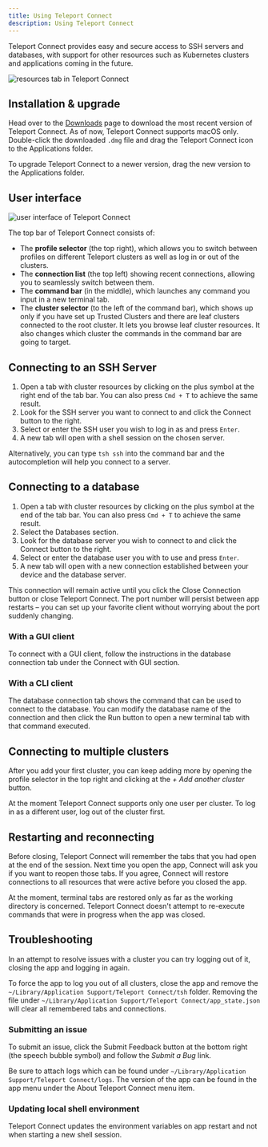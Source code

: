 ```yaml
---
title: Using Teleport Connect
description: Using Teleport Connect
---
```


Teleport Connect provides easy and secure access to SSH servers and databases, with support for
other resources such as Kubernetes clusters and applications coming in the future.

![resources tab in Teleport Connect](../../img/use-teleport/connect-cluster.png)

## Installation & upgrade

Head over to the [Downloads](https://goteleport.com/download/) page to download the most recent
version of Teleport Connect. As of now, Teleport Connect supports macOS only. Double-click the
downloaded `.dmg` file and drag the Teleport Connect icon to the Applications folder.

To upgrade Teleport Connect to a newer version, drag the new version to the Applications folder.

## User interface

![user interface of Teleport Connect](../../img/use-teleport/connect-ui-overview.png)

The top bar of Teleport Connect consists of:

- The **profile selector** (the top right), which allows you to switch between profiles on different Teleport
  clusters as well as log in or out of the clusters.
- The **connection list** (the top left) showing recent connections, allowing you to seamlessly switch
  between them.
- The **command bar** (in the middle), which launches any command you input in a new terminal tab.
- The **cluster selector** (to the left of the command bar), which shows up only if you have set up Trusted Clusters and there are leaf clusters
  connected to the root cluster. It lets you browse leaf cluster resources. It also changes
  which cluster the commands in the command bar are going to target.

## Connecting to an SSH Server

1. Open a tab with cluster resources by clicking on the plus symbol at the right end of the tab bar.
   You can also press `Cmd + T` to achieve the same result.
2. Look for the SSH server you want to connect to and click the Connect button to the right.
3. Select or enter the SSH user you wish to log in as and press `Enter`.
4. A new tab will open with a shell session on the chosen server.

Alternatively, you can type `tsh ssh` into the command bar and the autocompletion will help you
connect to a server.

## Connecting to a database

1. Open a tab with cluster resources by clicking on the plus symbol at the end of the tab bar. You
   can also press `Cmd + T` to achieve the same result.
2. Select the Databases section.
3. Look for the database server you wish to connect to and click the Connect button to the right.
4. Select or enter the database user you with to use and press `Enter`.
5. A new tab will open with a new connection established between your device and the database
   server.

This connection will remain active until you click the Close Connection button or close Teleport
Connect. The port number will persist between app restarts – you can set up your favorite client
without worrying about the port suddenly changing.

### With a GUI client

To connect with a GUI client, follow the instructions in the database connection tab under the
Connect with GUI section.

### With a CLI client

The database connection tab shows the command that can be used to connect to the database. You can
modify the database name of the connection and then click the Run button to open a new
terminal tab with that command executed.

## Connecting to multiple clusters

After you add your first cluster, you can keep adding more by opening the profile selector in the
top right and clicking at the *+ Add another cluster* button.

At the moment Teleport Connect supports only one user per cluster. To log in as a different user,
log out of the cluster first.

## Restarting and reconnecting

Before closing, Teleport Connect will remember the tabs that you had open at the end of the session.
Next time you open the app, Connect will ask you if you want to reopen those tabs. If you agree,
Connect will restore connections to all resources that were active before you closed the app.

At the moment, terminal tabs are restored only as far as the working directory is concerned. Teleport
Connect doesn't attempt to re-execute commands that were in progress when the app was closed.

## Troubleshooting

In an attempt to resolve issues with a cluster you can try logging out of it, closing the app and
logging in again.

To force the app to log you out of all clusters, close the app and remove the `~/Library/Application
Support/Teleport Connect/tsh` folder. Removing the file under `~/Library/Application
Support/Teleport Connect/app_state.json` will clear all remembered tabs and connections.

### Submitting an issue

To submit an issue, click the Submit Feedback button at the bottom right (the speech bubble symbol)
and follow the *Submit a Bug* link.

Be sure to attach logs which can be found under `~/Library/Application Support/Teleport
Connect/logs`. The version of the app can be found in the app menu under the About Teleport Connect
menu item.

### Updating local shell environment

Teleport Connect updates the environment variables on app restart and not when starting a new shell
session.
